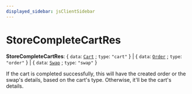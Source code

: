 ```yaml
---
displayed_sidebar: jsClientSidebar
---
```



# StoreCompleteCartRes

 **StoreCompleteCartRes**: { `data`: [`Cart`](../classes/internal.Cart.mdx) ; `type`: ``"cart"``  } \| { `data`: [`Order`](../classes/internal.Order.mdx) ; `type`: ``"order"``  } \| { `data`: [`Swap`](../classes/internal.Swap.mdx) ; `type`: ``"swap"``  }

If the cart is completed successfully, this will have the created order or the swap's details, based on the cart's type. Otherwise, it'll be the cart's details.

